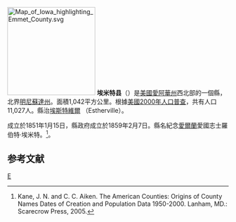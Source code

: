 {{noteTA
|T=zh-hans:埃米特县 (艾奥瓦州);zh-hk:埃米特縣 (艾奧瓦州);zh-tw:埃米特郡 (愛阿華州);
|1=zh-hans:县;zh-hk:縣;zh-tw:郡;
}}

[[File:Map_of_Iowa_highlighting_Emmet_County.svg|200px]]
'''埃米特县'''（{{lang-en|Emmet County}}）是[[美國|美國]][[愛阿華州|愛阿華州]]西北部的一個縣，北界[[明尼蘇達州|明尼蘇達州]]。面積1,042平方公里。根據[[美國2000年人口普查|美國2000年人口普查]]，共有人口11,027人。縣治[[埃斯特維爾|埃斯特維爾]] （Estherville）。

成立於1851年1月15日，縣政府成立於1859年2月7日。縣名紀念[[愛爾蘭|愛爾蘭]]愛國志士羅伯特·埃米特。<ref>Kane, J. N. and C. C. Aiken. The American Counties: Origins of County Names Dates of Creation and Population Data 1950-2000. Lanham, MD.: Scarecrow Press, 2005.</ref>。

==参考文献==
<div class="references-small">
<references />
</div>

[[Category:艾奧瓦州行政區劃|E]]
{{爱荷华州}}